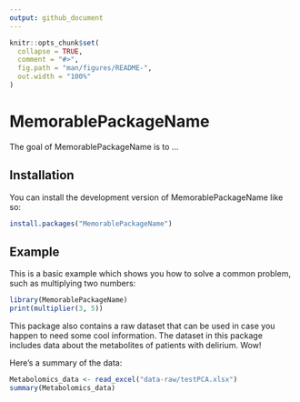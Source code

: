 ```yaml
---
output: github_document
---
```


<!-- README.md is generated from README.Rmd. Please edit that file -->

```r
knitr::opts_chunk$set(
  collapse = TRUE,
  comment = "#>",
  fig.path = "man/figures/README-",
  out.width = "100%"
)
```

# MemorablePackageName

<!-- badges: start -->
<!-- badges: end -->

The goal of MemorablePackageName is to ...

## Installation

You can install the development version of MemorablePackageName like so:

``` r
install.packages("MemorablePackageName")
```

## Example

This is a basic example which shows you how to solve a common problem, such as multiplying two numbers:

```r
library(MemorablePackageName)
print(multiplier(3, 5))
```

This package also contains a raw dataset that can be used in case you happen to need some cool information. The dataset in this package includes data about the metabolites of patients with delirium. Wow!

Here's a summary of the data:
```r
Metabolomics_data <- read_excel("data-raw/testPCA.xlsx")
summary(Metabolomics_data)
```

